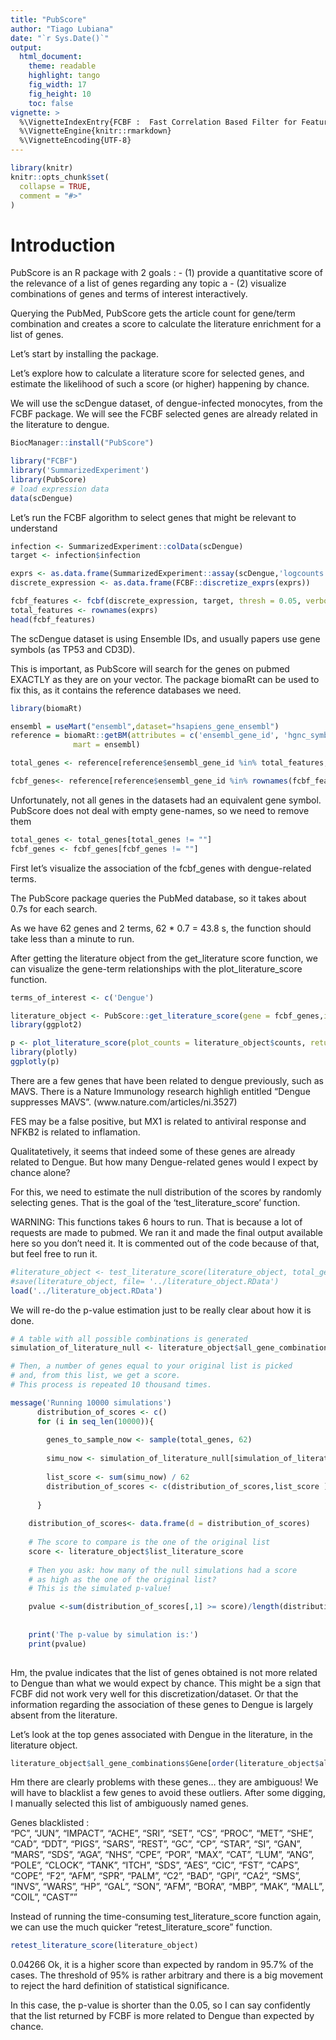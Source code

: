 ```yaml
---
title: "PubScore"
author: "Tiago Lubiana"
date: "`r Sys.Date()`"
output:
  html_document:
    theme: readable
    highlight: tango
    fig_width: 17
    fig_height: 10
    toc: false
vignette: >
  %\VignetteIndexEntry{FCBF :  Fast Correlation Based Filter for Feature Selection}
  %\VignetteEngine{knitr::rmarkdown}
  %\VignetteEncoding{UTF-8}
---
```


```r
library(knitr)
knitr::opts_chunk$set(
  collapse = TRUE,
  comment = "#>"
)
```

# Introduction

PubScore is an R package with 2 goals :
- (1) provide a quantitative score of the relevance of a list of genes regarding any topic a
- (2)  visualize combinations of genes and terms of interest interactively.

Querying the PubMed, PubScore gets the article count for  gene/term combination and creates a  score to calculate the literature enrichment for a list of genes.


Let's start by installing the package. 


Let's explore how to calculate a literature score for selected genes, 
and estimate the likelihood of such a score (or higher) happening by chance. 

We will use the scDengue dataset, of dengue-infected monocytes, from the FCBF package. 
We will see the FCBF selected genes are already related in the literature to dengue. 

```r
BiocManager::install("PubScore")

library("FCBF")
library('SummarizedExperiment')
library(PubScore)
# load expression data
data(scDengue)
```

Let's run the FCBF algorithm to select genes that might be relevant 
to understand


```r
infection <- SummarizedExperiment::colData(scDengue)
target <- infection$infection

exprs <- as.data.frame(SummarizedExperiment::assay(scDengue,'logcounts'))
discrete_expression <- as.data.frame(FCBF::discretize_exprs(exprs))

fcbf_features <- fcbf(discrete_expression, target, thresh = 0.05, verbose = FALSE)
total_features <- rownames(exprs)
head(fcbf_features)
```



The scDengue dataset is using Ensemble IDs, and usually papers use gene symbols 
(as TP53 and CD3D). 

This is important, as PubScore will search for the genes on pubmed EXACTLY as they are on your vector. The package biomaRt can be used to fix this, as it contains the reference databases we need. 

```r
library(biomaRt)

ensembl = useMart("ensembl",dataset="hsapiens_gene_ensembl")
reference = biomaRt::getBM(attributes = c('ensembl_gene_id', 'hgnc_symbol'), 
              mart = ensembl)

total_genes <- reference[reference$ensembl_gene_id %in% total_features,]$hgnc_symbol

fcbf_genes<- reference[reference$ensembl_gene_id %in% rownames(fcbf_features),]$hgnc_symbol
```

Unfortunately, not all genes in the datasets had an equivalent gene symbol.
PubScore does not deal with empty gene-names, so we need to remove them

```r
total_genes <- total_genes[total_genes != ""]
fcbf_genes <- fcbf_genes[fcbf_genes != ""]
```


First let's visualize the association of the fcbf_genes with dengue-related terms.

The PubScore package queries the PubMed database, so it takes about 0.7s for 
each search. 

As we have 62 genes and 2 terms, 62 * 0.7 = 43.8 s, the function should
take less than a  minute to run.

After getting the literature object from the get_literature score function,  we can visualize the gene-term relationships with the plot_literature_score function. 


```r
terms_of_interest <- c('Dengue')

literature_object <- PubScore::get_literature_score(gene = fcbf_genes,is.list = T,terms_of_interest = terms_of_interest)
library(ggplot2)

p <- plot_literature_score(plot_counts = literature_object$counts, return_ggplot = T)
library(plotly)
ggplotly(p)
```


There are a few genes that have been related to dengue previously, such as MAVS. There is a Nature Immunology research highligh entitled "Dengue suppresses MAVS". 
(www.nature.com/articles/ni.3527)

FES may be a false positive, but MX1 is related to antiviral response and NFKB2 is related to inflamation.


Qualitatetively, it seems that indeed some of these genes are already related to Dengue. 
But how many Dengue-related genes would I expect by chance alone?

For this, we need to estimate the null distribution of the scores by randomly selecting
genes. That is the goal of the 'test_literature_score' function. 

WARNING: This functions takes 6 hours to run. That is because a lot of requests are made to
pubmed. We ran it and made the final output available here so you don't need it. 
It is commented out of the code because of that, but feel free to run it. 

```r

#literature_object <- test_literature_score(literature_object, total_genes, remove_ambiguous = F )
#save(literature_object, file= '../literature_object.RData')
load('../literature_object.RData')
```


We will re-do the p-value estimation just to be really clear about how it is done. 
```r

# A table with all possible combinations is generated
simulation_of_literature_null <- literature_object$all_gene_combinations

# Then, a number of genes equal to your original list is picked
# and, from this list, we get a score.
# This process is repeated 10 thousand times.

message('Running 10000 simulations')
      distribution_of_scores <- c()
      for (i in seq_len(10000)){
        
        genes_to_sample_now <- sample(total_genes, 62)
        
        simu_now <- simulation_of_literature_null[simulation_of_literature_null$Gene %in% genes_to_sample_now,]$count
        
        list_score <- sum(simu_now) / 62
        distribution_of_scores <- c(distribution_of_scores,list_score )
        
      }
      
    distribution_of_scores<- data.frame(d = distribution_of_scores)
    
    # The score to compare is the one of the original list  
    score <- literature_object$list_literature_score
      
    # Then you ask: how many of the null simulations had a score
    # as high as the one of the original list?
    # This is the simulated p-value!

    pvalue <-sum(distribution_of_scores[,1] >= score)/length(distribution_of_scores[,1])
    
    
    print('The p-value by simulation is:')
    print(pvalue) 
      
```

Hm, the pvalue indicates that the list of genes obtained is not more related 
to Dengue than what we would expect by chance. This might be a sign that FCBF
did not work very well for this discretization/dataset. Or that the information 
regarding the association of these genes to Dengue  is largely  absent from the 
literature.

Let's look at the top genes associated with Dengue in the literature, in the literature object.


```r
literature_object$all_gene_combinations$Gene[order(literature_object$all_gene_combinations$count, decreasing = T)][1:30]
```


Hm there are clearly problems with these genes... they are ambiguous!
We will have to blacklist a few genes to avoid these outliers. 
After some digging, I manually selected this list of ambiguously named genes.

Genes blacklisted :      
"PC", "JUN", "IMPACT", "ACHE", "SRI", "SET", "CS", "PROC", 
"MET", "SHE", "CAD", "DDT", "PIGS", "SARS", "REST", "GC", "CP", 
"STAR", "SI", "GAN", "MARS", "SDS", "AGA", "NHS", "CPE", "POR", 
"MAX", "CAT", "LUM", "ANG", "POLE", "CLOCK", "TANK", "ITCH", 
"SDS", "AES", "CIC", "FST", "CAPS", "COPE", "F2", "AFM", "SPR", 
"PALM", "C2", "BAD", "GPI", "CA2", "SMS", "INVS", "WARS", "HP", 
"GAL", "SON", "AFM", "BORA", "MBP", "MAK", "MALL", "COIL", "CAST"" 


Instead of running the time-consuming test_literature_score function again,
we can use the much quicker "retest_literature_score" function.

```r

retest_literature_score(literature_object)
```

0.04266 Ok, it is a higher score than expected by random in 95.7% of the cases. 
The threshold of 95% is rather arbitrary and there is a big movement to reject the hard definition of statistical significance.

In this case, the p-value is shorter than the 0.05, so I can say confidently that the list returned by FCBF is more related to Dengue than expected by chance. 




